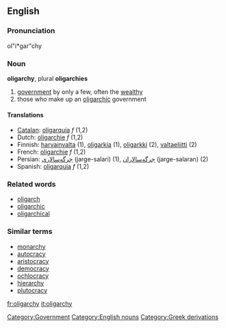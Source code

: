 ==English==
{{wikipedia}}
===Pronunciation===
ol"i*gar"chy

===Noun===
'''oligarchy''', plural '''oligarchies'''

# [[government]] by only a few, often the [[wealthy]]
# those who make up an [[oligarchic]] government
[[Category:Government]]

====Translations====

*[[Catalan]]: [[oligarquia]] ''f'' (1,2)
*Dutch: [[oligarchie]] ''f'' (1,2)
*Finnish: [[harvainvalta]] (1), [[oligarkia]] (1), [[oligarkki]] (2), [[valtaeliitti]] (2)
*French: [[oligarchie]] ''f'' (1,2)
*Persian: [[جرگه‌سالاری]] (jarge-salari) (1), [[جرگه‌سالاران]] (jarge-salaran) (2)
*Spanish: [[oligarquía]] ''f'' (1,2)

===Related words===
*[[oligarch]]
*[[oligarchic]]
*[[oligarchical]]

===Similar terms===
*[[monarchy]]
*[[autocracy]]
*[[aristocracy]]
*[[democracy]]
*[[ochlocracy]]
*[[hierarchy]]
*[[plutocracy]]

[[Category:English nouns]]
[[Category:Greek derivations]]

[[fr:oligarchy]]
[[it:oligarchy]]